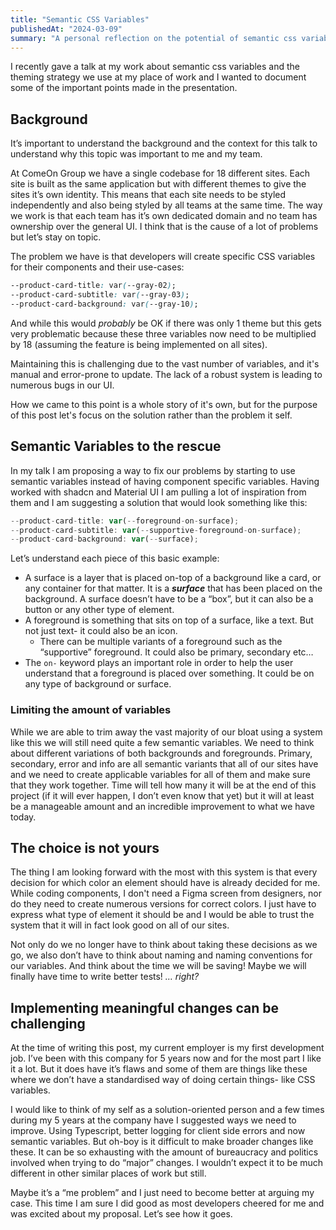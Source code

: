 ```yaml
---
title: "Semantic CSS Variables"
publishedAt: "2024-03-09"
summary: "A personal reflection on the potential of semantic css variables in a multi-theme web application"
---
```


I recently gave a talk at my work about semantic css variables and the theming strategy we use at my place of work and I wanted to document some of the important points made in the presentation.

## Background

It’s important to understand the background and the context for this talk to understand why this topic was important to me and my team.

At ComeOn Group we have a single codebase for 18 different sites. Each site is built as the same application but with different themes to give the sites it’s own identity. This means that each site needs to be styled independently and also being styled by all teams at the same time. The way we work is that each team has it’s own dedicated domain and no team has ownership over the general UI. I think that is the cause of a lot of problems but let’s stay on topic.

The problem we have is that developers will create specific CSS variables for their components and their use-cases:

```css
--product-card-title: var(--gray-02);
--product-card-subtitle: var(--gray-03);
--product-card-background: var(--gray-10);
```

And while this would _probably_ be OK if there was only 1 theme but this gets very problematic because these three variables now need to be multiplied by 18 (assuming the feature is being implemented on all sites).

Maintaining this is challenging due to the vast number of variables, and it's manual and error-prone to update. The lack of a robust system is leading to numerous bugs in our UI.

How we came to this point is a whole story of it's own, but for the purpose of this post let's focus on the solution rather than the problem it self.

## Semantic Variables to the rescue

In my talk I am proposing a way to fix our problems by starting to use semantic variables instead of having component specific variables. Having worked with shadcn and Material UI I am pulling a lot of inspiration from them and I am suggesting a solution that would look something like this:

```jsx
--product-card-title: var(--foreground-on-surface);
--product-card-subtitle: var(--supportive-foreground-on-surface);
--product-card-background: var(--surface);
```

Let’s understand each piece of this basic example:

- A surface is a layer that is placed on-top of a background like a card, or any container for that matter. It is a **_surface_** that has been placed on the background. A surface doesn’t have to be a “box”, but it can also be a button or any other type of element.
- A foreground is something that sits on top of a surface, like a text. But not just text- it could also be an icon.
  - There can be multiple variants of a foreground such as the “supportive” foreground. It could also be primary, secondary etc…
- The `on-` keyword plays an important role in order to help the user understand that a foreground is placed over something. It could be on any type of background or surface.

### Limiting the amount of variables

While we are able to trim away the vast majority of our bloat using a system like this we will still need quite a few semantic variables. We need to think about different variations of both backgrounds and foregrounds. Primary, secondary, error and info are all semantic variants that all of our sites have and we need to create applicable variables for all of them and make sure that they work together. Time will tell how many it will be at the end of this project (if it will ever happen, I don’t even know that yet) but it will at least be a manageable amount and an incredible improvement to what we have today.

## The choice is not yours

The thing I am looking forward with the most with this system is that every decision for which color an element should have is already decided for me. While coding components, I don't need a Figma screen from designers, nor do they need to create numerous versions for correct colors. I just have to express what type of element it should be and I would be able to trust the system that it will in fact look good on all of our sites.

Not only do we no longer have to think about taking these decisions as we go, we also don’t have to think about naming and naming conventions for our variables. And think about the time we will be saving! Maybe we will finally have time to write better tests! _… right?_

## Implementing meaningful changes can be challenging

At the time of writing this post, my current employer is my first development job. I’ve been with this company for 5 years now and for the most part I like it a lot. But it does have it’s flaws and some of them are things like these where we don’t have a standardised way of doing certain things- like CSS variables.

I would like to think of my self as a solution-oriented person and a few times during my 5 years at the company have I suggested ways we need to improve. Using Typescript, better logging for client side errors and now semantic variables. But oh-boy is it difficult to make broader changes like these. It can be so exhausting with the amount of bureaucracy and politics involved when trying to do “major” changes. I wouldn’t expect it to be much different in other similar places of work but still.

Maybe it’s a “me problem” and I just need to become better at arguing my case. This time I am sure I did good as most developers cheered for me and was excited about my proposal. Let’s see how it goes.
